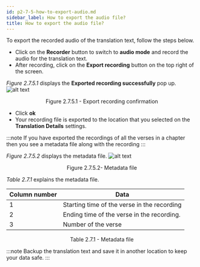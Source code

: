 ```yaml
---
id: p2-7-5-how-to-export-audio.md
sidebar_label: How to export the audio file?
title: How to export the audio file?
---
```


To export the recorded audio of the translation text, follow the steps below.

-   Click on the **Recorder** button to switch to **audio mode** and record the audio for the translation text.
-   After recording, click on the **Export recording** button on the top right of the screen.

_Figure 2.7.5.1_ displays the **Exported recording successfully** pop up.
![alt text](../../../../static/AutographaLiveImages/Audio-mode/export-recording-confirmation-fig-2.7.5.1.jpg 'Export recording confirmation')

<div align='center' style={{ fontStyle: 'Italic' }}>Figure 2.7.5.1 - Export recording confirmation</div>

-   Click **ok**
-   Your recording file is exported to the location that you selected on the **Translation Details** settings.

:::note
If you have exported the recordings of all the verses in a chapter then you see a metadata file along with the recording
:::

_Figure 2.7.5.2_ displays the metadata file.
![alt text](../../../../static/AutographaLiveImages/Audio-mode/metadata-file-fig-2.7.5.2.jpg 'Metadata file')

<div align='center' style={{ fontStyle: 'Italic' }}>Figure 2.7.5.2- Metadata file</div>

_Table 2.7.1_ explains the metadata file.

| Column number | Data                                        |
| ------------- | ------------------------------------------- |
| 1             | Starting time of the verse in the recording |
| 2             | Ending time of the verse in the recording.  |
| 3             | Number of the verse                         |

<div align='center' style={{ fontStyle: 'Italic' }}>Table 2.7.1 - Metadata file</div>

:::note
Backup the translation text and save it in another location to keep your data safe.
:::
